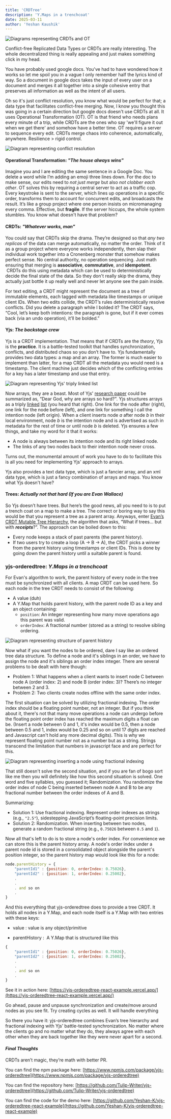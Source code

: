 ```yaml
---
title: 'CRDTree'
description: 'Y.Maps in a trenchcoat'
date: 2025-03-11
author: 'Yeshan Kaushik'
---
```


![Diagrams representing CRDTs and OT](CRDTsOT.png)

Conflict-free Replicated Data Types or CRDTs are really interesting. The whole decentralized thing is really appealing and just makes something click in my head.

You have probably used google docs. You've had to have wondered how it works so let me spoil you in a vague I only remember half the lyrics kind of way. So a document in google docs takes the input of every user on a document and merges it all together into a single cohesive entry that preserves all information as well as the intent of all users. 

Oh so it's just conflict resolution, you know what would be perfect for that; a data type that facilitates conflict-free merging. Now, I know you thought this was going in a certain direction but google docs doesn't use CRDTs at all. It uses Operational Transformation (OT). OT is that friend who needs plans every minute of a trip, while CRDTs are the ones who say 'we'll figure it out when we get there' and somehow have a better time. OT requires a server to sequence every edit. CRDTs merge chaos into coherence, automatically, anywhere. Resilience > rigid control.

![Diagram representing conflict resolution](beforeafter.png)

#### Operational Transformation: _"The house always wins"_

Imagine you and I are editing the same sentence in a Google Doc. You delete a word while I’m adding an emoji three lines down. For the doc to make sense, our edits need to _not just merge_ but also _not clobber each other_. OT solves this by requiring a central server to act as a traffic cop. Every keystroke is sent to the server, which lines up operations in a specific order, transforms them to account for concurrent edits, and broadcasts the result. It’s like a group project where one person insists on micromanaging every comma. Effective, but **fragile**. If the server hiccups, the whole system stumbles. You know what doesn't have that problem?

#### CRDTs: _"Whatever works, man"_

You could say that CRDTs skip the drama. They’re designed so that _any two replicas_ of the data can merge automatically, no matter the order. Think of it as a group project where everyone works independently, then slap their individual work together into a Cronenberg monster that somehow makes perfect sense. No central authority, no operation sequencing. Just math ensuring that merging is **associative**, **commutative**, and **idempotent**.  CRDTs do this using metadata which can be used to deterministically decide the final state of the data. So they don't really skip the drama, they actually just bottle it up really well and never let anyone see the pain inside.

For text editing, a CRDT might represent the document as a tree of immutable elements, each tagged with metadata like timestamps or unique client IDs. When two edits collide, the CRDT’s rules deterministically resolve conflicts. Did you delete a paragraph while I bolded it? The CRDT says, “Cool, let’s keep both intentions: the paragraph is gone, but if it ever comes back (via an undo operation), it’ll be bolded.” 

#### Yjs: _The backstage crew_

Yjs is a CRDT implementation. That means that if CRDTs are the _theory_, Yjs is the **practice**. It is a battle-tested toolkit that handles synchronization, conflicts, and distributed chaos so you don’t have to. Yjs fundamentally provides two data types: a map and an array. The former is much easier to implement than latter, for a map CRDT all the metadata you would need is a timestamp. The client machine just decides which of the conflicting entries for a key has a later timestamp and use that entry. 

![Diagram representing Yjs' triply linked list](triplylinkedlist.png)

Now arrays, they are a beast. Most of Yjs' [research paper](https://www.researchgate.net/publication/310212186_Near_Real-Time_Peer-to-Peer_Shared_Editing_on_Extensible_Data_Types) could be summarized as, “Dear God, why are arrays so hard?". Yjs structures arrays as a triply [linked](https://xkcd.comlinked) [list](https://xkcd.com/2483/) (you heard that right). One link for the node after (right), one link for the node before (left), and one link for something I call the intention node (left origin). When a client inserts node _a_ after node _b_ in their local environment, node _b_ is the intention node and is advertised as such in metadata for the rest of time or until node _b_ is deleted. Yjs ensures a few things, and take my word for it that it works:

- A node is always between its intention node and its right linked node.
- The links of any two nodes back to their intention node never cross.

Turns out, the monumental amount of work you have to do to facilitate this is all you need for implementing Yjs' approach to arrays.

Yjs also provides a text data type, which is just a fancier array, and an xml data type, which is just a fancy combination of arrays and maps. You know what Yjs doesn't have?

#### Trees: _Actually not that hard (If you are Evan Wallace)_

So Yjs doesn’t have trees. But here’s the good news, all you need to is to put a trench coat on a map to make a tree. The correct or boring way to say this would be that you represent a tree as a parent array. Anyways, enter [Evan’s CRDT Mutable Tree Hierarchy](https://madebyevan.com/algos/crdt-mutable-tree-hierarchy/), the algorithm that asks, “What if trees… but with _**receipts**_?”. The approach can be boiled down to this:

- Every node keeps a stack of past parents (the parent history).
- If two users try to create a loop (A → B → A), the CRDT picks a winner from the parent history using timestamps or client IDs. This is done by going down the parent history until a suitable parent is found.

### yjs-orderedtree: _Y.Maps in a trenchcoat_

For Evan's algorithm to work, the parent history of every node in the tree must be synchronized with all clients. A map CRDT can be used here. So each node in the tree CRDT needs to consist of the following:

- A value (duh)
- A Y.Map that holds parent history, with the parent node ID as a key and an object containing:
  - `position`: An integer representing how many move operations ago this parent was valid.
  - `orderIndex`: A fractional number (stored as a string) to resolve sibling ordering.

<img
  src="/parenthistory.png"
  alt="Diagram representing structure of parent history"
  class="responsive-img"
/>

<style jsx>{`
  .responsive-img {
    width: 100%;
    max-width: 300px;
    height: auto;
    margin: 1rem auto 1rem auto;
    float: center;

    /* On small screens, no float */
  }
  @media (min-width: 768px) {
    .responsive-img {
      margin: 1rem 1rem 1rem 0;
      float: left;
    }
  }
`}</style>

Now what if you want the nodes to be ordered, dare I say like an ordered tree data structure. To define a node and it's siblings in an order, we have to assign the node and it's siblings an order index integer. There are several problems to be dealt with here though:

- Problem 1: What happens when a client wants to insert node C between node A (order index: 2) and node B (order index: 3)? There’s no integer between 2 and 3.
- Problem 2: Two clients create nodes offline with the same order index.

The first situation can be solved by utilizing fractional indexing. The order index should be a floating point number, not an integer. But if you think about it, there's not that many move operations a node can undergo before the floating point order index has reached the maximum digits a float can be. (Insert a node between 0 and 1, it's index would be 0.5, then a node between 0.5 and 1, index would be 0.25 and so on until 17 digits are reached and Javascript can't hold any more decimal digits). This is why we represent floating point number not as a number but as a string. Strings transcend the limitation that numbers in javascript face and are perfect for this.

![Diagram representing inserting a node using fractional indexing](FI.png)

That still doesn't solve the second situation, and if you are fan of bogo sort like me then you will definitely like how this second situation is solved. One word and five syllables, you guessed it; Randomization. You randomize the order index of node C being inserted between node A and B to be any fractional number between the order indexes of A and B.

Summarizing:

- Solution 1: Use fractional indexing. Represent order indexes as strings (e.g., `"2.5"`), sidestepping JavaScript’s floating-point precision limits.
- Solution 2: Randomization. When inserting between two nodes, generate a random fractional string (e.g., `0.75026` between `0.5` and `1`).

Now all that's left to do is to store a node's order index. For convenience we can store this is the parent history array. A node's order index under a parent node id is stored in a consolidated object alongside the parent's position integer, so the parent history map would look like this for a node:

```javascript
node.parentHistory = {
    "parentId1" : {position: 0, orderIndex: 0.75026},
    "parentId2" : {position: 1, orderIndex: 0.25002},
    .
    .
    . and so on
    .
}
```

And this everything that yjs-orderedtree does to provide a tree CRDT. It holds all nodes in a Y.Map, and each node itself is a Y.Map with two entries with these keys:

- value : value is any object/primitive

- parentHistory :  A Y.Map that is structured like this

```javascript
{
    "parentId1" : {position: 0, orderIndex: 0.75026},
    "parentId2" : {position: 1, orderIndex: 0.25002},
    .
    .
    . and so on
    .
}
```

See it in action here: [https://yjs-orderedtree-react-example.vercel.app/](https://yjs-orderedtree-react-example.vercel.app/)

Go ahead, pause and unpause synchronization and create/move around nodes as you see fit. Try creating cycles as well. It will handle everything

So there you have it: yjs-orderedtree combines Evan’s tree hierarchy and fractional indexing with Yjs’ battle-tested synchronization. No matter where the clients go and no matter what they do, they always agree with each other when they are back together like they were never apart for a second.

#### _Final Thoughts_

CRDTs aren’t magic, they’re math with better PR.

You can find the npm package here: [https://www.npmjs.com/package/yjs-orderedtree](https://www.npmjs.com/package/yjs-orderedtree)

You can find the repository here: [https://github.com/Tulip-Writer/yjs-orderedtree](https://github.com/Tulip-Writer/yjs-orderedtree)

You can find the code for the demo here: [https://github.com/Yeshan-K/yjs-orderedtree-react-example](https://github.com/Yeshan-K/yjs-orderedtree-react-example)

